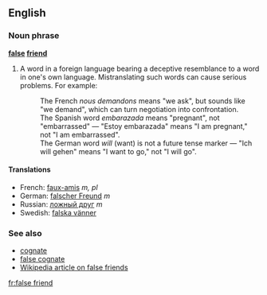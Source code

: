 ==English==
{{wikipedia}}
===Noun phrase===
'''[[false]] [[friend]]'''
# {{idiom}} A word in a foreign language bearing a deceptive resemblance to a word in one's own language. Mistranslating such words can cause serious problems. For example:
#:The French ''nous demandons'' means "we ask", but sounds like "we demand", which can turn negotiation into confrontation.
#:The Spanish word ''embarazada'' means "pregnant", not "embarrassed" &mdash; "Estoy embarazada" means "I am pregnant," not "I am embarrassed".
#:The German word ''will'' (want) is not a future tense marker &mdash; "Ich will gehen" means "I want to go," not "I will go".

====Translations====
*French: [[faux-amis]] ''m, pl''
*German: [[falscher Freund]] ''m''
*Russian: [[ложный друг]] ''m''
*Swedish: [[falska vänner]]

===See also===
*[[cognate]]
*[[false cognate]]
*[[w:en:false friend|Wikipedia article on false friends]]

[[fr:false friend]]